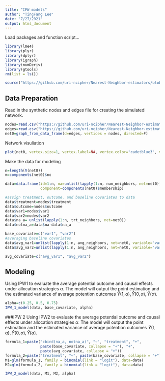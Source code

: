 ```yaml
---
title: "IPW models"
author: "TingFang Lee"
date: "7/27/2021"
output: html_document
---
```


Load packages and function script...

```r
library(lme4)
library(plyr)
library(dplyr)
library(igraph)
library(numDeriv)
library(gtools)
rm(list = ls())

source("https://github.com/uri-ncipher/Nearest-Neighbor-estimators/blob/main/functions.R?raw=TRUE")
```


## Data Preparation

Read in the synthetic nodes and edges file for creating the simulated network.
```r
nodes=read.csv("https://github.com/uri-ncipher/Nearest-Neighbor-estimators/blob/main/nodes.csv?raw=TRUE")
edges=read.csv("https://github.com/uri-ncipher/Nearest-Neighbor-estimators/blob/main/edges.csv?raw=TRUE")
net0=graph_from_data_frame(d=edges, vertices = nodes, directed=F)
```

Network visuliation 
```r
plot(net0, vertex.size=1, vertex.label=NA, vertex.color="cadetblue3", vertex.frame.color="cadetblue3")
```

Make the data for modeling
```r
n=length(V(net0))
m=components(net0)$no

data=data.frame(id=1:n, na=unlist(lapply(1:n, num_neighbors, net=net0)),
                component=components(net0)$membership)

#assign treatment, outcome, and baseline covariates to data
data$treatment=nodes$treatment
data$outcome=nodes$outcome
data$var1=nodes$var1
data$var2=nodes$var2
data$na_a= unlist(lapply(1:n, trt_neighbors, net=net0))
data$notna_a=data$na-data$na_a

base_covariate=c("var1", "var2")
#averaging baseline covariates
data$avg_var1=unlist(lapply(1:n, avg_neighbors, net=net0, variable="var1"))
data$avg_var2=unlist(lapply(1:n, avg_neighbors, net=net0, variable="var2"))

avg_covariate=c("avg_var1", "avg_var2")
```

## Modeling

Using IPW1 to evaluate the average potential outcome and causal effects under allocation strategies $\alpha$. The model will output the point estimation and the estimated variance of average potention outcomes $\widehat{Y}(1, \alpha), \widehat{Y}(0, \alpha), \widehat{Y}(\alpha)$.

```r
alpha=c(0.25, 0.5, 0.75)
IPW_1_model(data, base_covariate, alpha)
```


###IPW 2
Using IPW2 to evaluate the average potential outcome and causal effects under allocation strategies $\alpha$. The model will output the point estimation and the estimated variance of average potention outcomes $\widehat{Y}(1, \alpha), \widehat{Y}(0, \alpha), \widehat{Y}(\alpha)$.

```r
formula_1=paste("cbind(na_a, notna_a)", "~", "treatment", "+", 
                paste(base_covariate, collapse = "+"), "+", 
                paste(avg_covariate, collapse = "+"))
formula_2=paste("treatment", "~", paste(base_covariate, collapse = "+"))
M1=glm(formula_1, family = binomial(link = "logit"), data=data)
M2=glm(formula_2, family = binomial(link = "logit"), data=data)

IPW_2_model(data, M1, M2, alpha)

```


